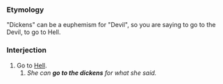 ===Etymology===
"Dickens" can be a euphemism for "Devil", so you are saying to go to the Devil, to go to Hell.

===Interjection===

#Go to [[Hell]].
##''She can '''go to the dickens''' for what she said.''